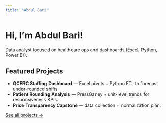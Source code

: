 ```yaml
---
title: "Abdul Bari"
---
```


# Hi, I'm Abdul Bari!
Data analyst focused on healthcare ops and dashboards (Excel, Python, Power BI).

## Featured Projects
- **QCERC Staffing Dashboard** — Excel pivots + Python ETL to forecast under-rounded shifts.
- **Patient Rounding Analysis** — PressGaney + unit-level trends for responsiveness KPIs.
- **Price Transparency Capstone** — data collection + normalization plan.

[See all projects →](projects.qmd)
